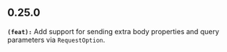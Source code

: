 ## 0.25.0
**`(feat):`** Add support for sending extra body properties and query parameters via `RequestOption`.

